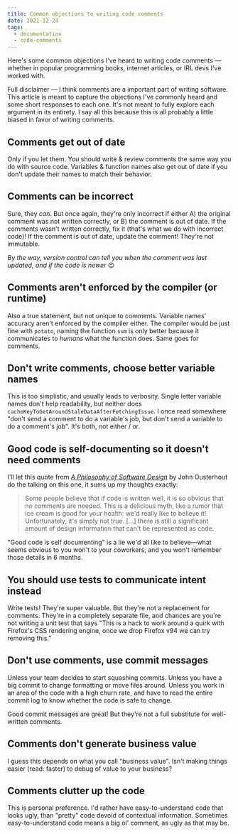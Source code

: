 ```yaml
---
title: Common objections to writing code comments
date: 2021-12-24
tags:
  - documentation
  - code-comments
---
```


Here's some common objections I've heard to writing code comments — whether in popular programming books, internet articles, or IRL devs I've worked with.

Full disclaimer — I think comments are a important part of writing software. This article is meant to capture the objections I've commonly heard and some short responses to each one. It's not meant to fully explore each argument in its entirety. I say all this because this is all probably a little biased in favor of writing comments.

## Comments get out of date

Only if you let them. You should write & review comments the same way you do with source code. Variables & function names also get out of date if you don't update their names to match their behavior.

## Comments can be incorrect

Sure, they _can_. But once again, they're only incorrect if either A) the original comment was not written correctly, or B) the comment is out of date. If the comments wasn't written correctly, fix it (that's what we do with incorrect code)! If the comment is out of date, update the comment! They're not immutable.

_By the way, version control can tell you when the comment was last updated, and if the code is newer_ 😉

## Comments aren't enforced by the compiler (or runtime)

Also a true statement, but not unique to comments. Variable names' accuracy aren't enforced by the compiler either. The compiler would be just fine with `potato`, naming the function `sum` is only better because it communicates to _humans_ what the function does. Same goes for comments.

## Don't write comments, choose better variable names

This is too simplistic, and usually leads to verbosity. Single letter variable names don't help readability, but neither does `cacheKeyToGetAroundStaleDataAfterFetchingIssue`. I once read somewhere "don't send a comment to do a variable's job, but don't send a variable to do a comment's job". It's both, not either / or.

## Good code is self-documenting so it doesn't need comments

I'll let this quote from _[A Philosophy of Software Design](https://www.amazon.com/dp/173210221X)_ by John Ousterhout do the talking on this one, it sums up my thoughts exactly:

> Some people believe that if code is written well, it is so obvious that no comments are needed. This is a delicious myth, like a rumor that ice cream is good for your health: we'd really like to believe it! Unfortunately, it's simply not true. \[...\] there is still a significant amount of design information that can't be represented as code.

"Good code is self documenting" is a lie we'd all like to believe—what seems obvious to you won't to your coworkers, and you won't remember those details in 6 months.

## You should use tests to communicate intent instead

Write tests! They're super valuable. But they're not a replacement for comments. They're in a completely separate file, and chances are you're not writing a unit test that says "This is a hack to work around a quirk with Firefox's CSS rendering engine, once we drop Firefox v94 we can try removing this."

## Don't use comments, use commit messages

Unless your team decides to start squashing commits. Unless you have a big commit to change formatting or move files around. Unless you work in an area of the code with a high churn rate, and have to read the entire commit log to know whether the code is safe to change.

Good commit messages are great! But they're not a full substitute for well-written comments.

## Comments don't generate business value

I guess this depends on what you call "business value". Isn't making things easier (read: faster) to debug of value to your business?

## Comments clutter up the code

This is personal preference. I'd rather have easy-to-understand code that looks ugly, than "pretty" code devoid of contextual information. Sometimes easy-to-understand code means a big ol' comment, as ugly as that may be.
